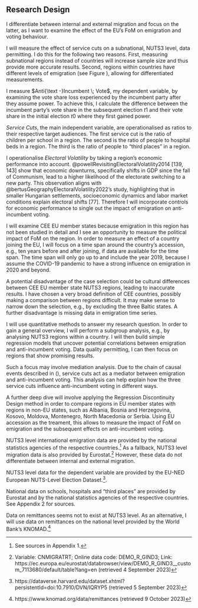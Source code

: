 ## Research Design
<!-- The research design (how, where and when?) -->
<!-- List research operations: Why are they best to tackle RQ? -->

I differentiate between internal and external migration and focus on the latter, as I want to examine the effect of the EU’s FoM on emigration and voting behaviour.

I will measure the effect of service cuts on a subnational, NUTS3 level, data permitting. I do this for the following two reasons. First, measuring subnational regions instead of countries will increase sample size and thus provide more accurate results. Second, regions within countries have different levels of emigration (see Figure \ref{fig:net_migration_map}), allowing for differentiated measurements.

<!-- operationalisation --> 
I measure $Anti{\text -}Incumbent \; Vote$, my dependent variable, by examining the vote share loss experienced by the incumbent party after they assume power. To achieve this, I calculate the difference between the incumbent party's vote share in the subsequent election $t1$ and their vote share in the initial election $t0$ where they first gained power.

$Service \; Cuts$, the main independent variable, are operationalised as ratios to their respective target audiences. The first service cut is the ratio of children per school in a region. The second is the ratio of people to hospital beds in a region. The third is the ratio of people to “third places” in a region.

I operationalise $Electoral \; Volatility$ by taking a region’s economic performance into account. @powellRevisitingElectoralVolatility2014 [139, 143] show that economic downturns, specifically shifts in GDP since the fall of Communism, lead to a higher likelihood of the electorate switching to a new party. This observation aligns with @bertusGeographyElectoralVolatility2022’s study, highlighting that in smaller Hungarian settlements, socioeconomic dynamics and labor market conditions explain electoral shifts [77]. Therefore I will incorporate controls for economic performance to single out the impact of emigration on anti-incumbent voting.

<!-- justify case selection of geographical and temporal span: what's their logic and are there disadvantages? -->
I will examine CEE EU member states because emigration in this region has not been studied in detail and I see an opportunity to measure the political impact of FoM on the region. In order to measure an effect of a country joining the EU, I will focus on a time span around the country’s accession, e.g., ten years before and after joining, if data are available for the time span. The time span will only go up to and include the year 2019, because I assume the COVID-19 pandemic to have a strong influence on emigration in 2020 and beyond.

A potential disadvantage of the case selection could be cultural differences between CEE EU member state NUTS3 regions, leading to inaccurate results. I have chosen a very broad definition of CEE countries, possibly making a comparison between regions difficult. It may make sense to narrow down the selection, e.g., by excluding the three Baltic states. A further disadvantage is missing data in emigration time series.

<!-- Methodology -->
I will use quantitative methods to answer my research question. In order to gain a general overview, I will perform a subgroup analysis, e.g., by analysing NUTS3 regions within a country. I will then build simple regression models that uncover potential correlations between emigration and anti-incumbent voting. Data quality permitting, I can then focus on regions that show promising results.

Such a focus may involve mediation analysis. Due to the chain of causal events described in (\ref{eq:cm_updated}), service cuts act as a mediator between emigration and anti-incumbent voting. This analysis can help explain how the three service cuts influence anti-incumbent voting in different ways.

A further deep dive will involve applying the Regression Discontinuity Design method in order to compare regions in EU member states with regions in non-EU states, such as Albania, Bosnia and Herzegovina, Kosovo, Moldova, Montenegro, North Macedonia or Serbia. Using EU accession as the treament, this allows to measure the impact of FoM on emigration and the subsequent effects on anti-incumbent voting.
<!-- Explicitly state for which non-EU MS you have data --> 

<!-- Data -->
NUTS3 level international emigration data are provided by the national statistics agencies of the respective countries.^[See sources in Appendix 1.] As a fallback, NUTS3 level migration data is also provided by Eurostat.^[Variable: CNMIGRATRT; Online data code: DEMO_R_GIND3; Link: https://ec.europa.eu/eurostat/databrowser/view/DEMO_R_GIND3__custom_7113680/default/table?lang=en (retrieved 4 September 2023)] However, these data do not differentiate between internal and external migration.

NUTS3 level data for the dependent variable are provided by the EU-NED European NUTS-Level Election Dataset.^[https://dataverse.harvard.edu/dataset.xhtml?persistentId=doi:10.7910/DVN/IQRYP5 (retrieved 5 September 2023)].

National data on schools, hospitals and “third places” are provided by Eurostat and by the national statistics agencies of the respective countries. See Appendix 2 for sources.

Data on remittances seems not to exist at NUTS3 level. As an alternative, I will use data on remittances on the national level provided by the World Bank’s KNOMAD.^[https://www.knomad.org/data/remittances (retrieved 9 October 2023)]
